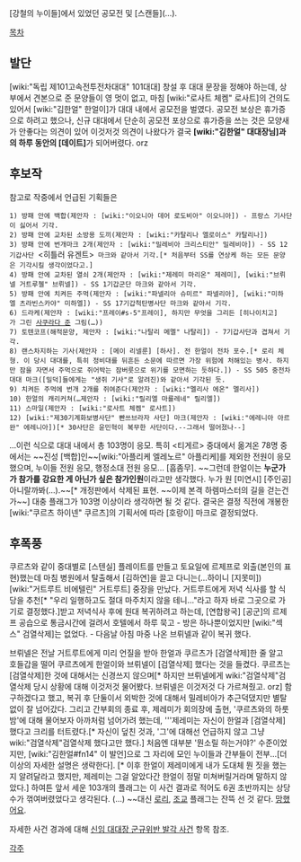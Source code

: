 [강철의 누이들]에서 있었던 공모전 및 [스캔들](…).

[[목차]]
== 발단 ==
[wiki:"독립 제101고속전투전차대대" 101대대] 창설 후 대대 문장을 정해야 하는데, 상부에서 견본으로 준 문양들이 영 멋이 없고, 마침 [wiki:"로사트 체켐" 로사트]의 건의도 있어서 [wiki:"김한얼" 한얼이]가 대대 내에서 공모전을 벌였다. 공모전 보상은 휴가증으로 하려고 했으나, 신규 대대에서 단순히 공모전 포상으로 휴가증을 쓰는 것은 모양새가 안좋다는 의견이 있어 이것저것 의견이 나왔다가 결국 '''[wiki:"김한얼" 대대장님]과의 하루 동안의 [데이트]'''가 되어버렸다. orz

== 후보작 ==
참고로 작중에서 언급된 기획들은

 1) 방패 안에 백합(제안자 : [wiki:"이오니아 데어 로도비아" 이오니아]) - 프랑스 기사단이 싫어서 기각.
 2) 방패 안에 교차된 소방용 도끼(제안자 : [wiki:"카탈리나 엘로이스" 카탈리나])
 3) 방패 안에 번개마크 2개(제안자 : [wiki:"밀레비아 크리스티안" 밀레비아]) - SS 12기갑사단 <히틀러 유겐트> 마크와 같아서 기각.[* 처음부터 SS를 연상케 하는 모든 문양은 기각시킬 생각이었다고.]
 4) 방패 안에 교차된 열쇠 2개(제안자 : [wiki:"제레미 마리온" 제레미], [wiki:"브뤼넬 거트루첼" 브뤼넬]) - SS 1기갑군단 마크와 같아서 기각.
 5) 방패 안에 치켜든 주먹(제안자 : [wiki:"파넬리아 슈미르" 파넬리아], [wiki:"미하엘 츠라빈스카야" 미하엘]) - SS 17기갑척탄병사단 마크와 같아서 기각.
 6) 드라케(제안자 : [wiki:"프레이#s-5"프레이], 하지만 무엇을 그리든 [히나이치고]가 그린 [[사쿠라다 준]] 그림(…))
 7) 토텐코프(해적문양, 제안자 : [wiki:"나탈리 메멜" 나탈리]) - 7기갑사단과 겹쳐서 기각.
 8) 랜스차지하는 기사(제안자 : [메이 리넬룬] [하사]. 전 한얼이 전차 포수.[* 로리 체형. 이 당시 대대를, 특히 정비대를 뒤흔든 소문에 따르면 가장 위험에 처해있는 병사. 하지만 잠을 자면서 주먹으로 쥐어박는 잠버릇으로 위기를 모면하는 듯하다.]) - SS 505 중전차대대 마크([밀덕]들에게는 "생쥐 기사"로 알려진)와 같아서 기각된 듯.
 9) 치켜든 주먹에 번개 2개를 쥐여준다(제안자 : [wiki:"멜리사 에온" 멜리사])
 10) 한얼의 캐리커쳐(…제안자 : [wiki:"릴리엘 마를레네" 릴리엘])
 11) 스마일(제안자 : [wiki:"로사트 체켐" 로사트])
 12) [wiki:"제30기계화보병사단" 빤쓰브라자 사단] 마크(제안자 : [wiki:"에레니아 아르완" 에레니아])[* 30사단은 윤민혁이 복무한 사단이다.--그래서 떨어졌나--]

…이런 식으로 대대 내에서 총 103명이 응모. 특히 <티게르> 중대에서 옮겨온 78명 중에서는 ~~진성 [백합]인~~[wiki:"아플리케 엘레노르" 아플리케]를 제외한 전원이 응모했으며, 누이들 전원 응모, 행정소대 전원 응모… [흠좀무]. ~~그런데 한얼이는 '''누군가가 참가를 강요한 게 아닌가 싶은 참가인원'''이라고만 생각했다. 누가 원 [미연시] [주인공] 아니랄까봐(…).~~[* 개정판에서 삭제된 표현. ~~이제 본격 하렘마스터의 길을 걷는건가~~] 대충 플래그가 103명 이상이라 생각하면 될 것 같다. 결국은 결정 직전에 개봉한 [wiki:"쿠르츠 하이넨" 쿠르츠]의 기획서에 따라 [호랑이] 마크로 결정되었다. 

== 후폭풍 ==
쿠르츠와 같이 중대별로 [스텐실] 플레이트를 만들고 토요일에 르제프로 외출(본인의 표현)했는데 마침 병원에서 탈출해서 [김하연]을 끌고 다니는(…하이니 [지못미]) [wiki:"거트루트 비에텔린" 거트루트] 중장을 만났다. 거트루트에게 저녁 식사를 할 식당을 추천[* "우리 일행하고도 절대 마주치지 않을 테니…"라고 하자 바로 그곳으로 가기로 결정했다.]받고 저녁식사 후에 원대 복귀하려고 하는데, [연합왕국] [공군]의 르제프 공습으로 통금시간에 걸려서 호텔에서 하루 묵고 - 방은 하나뿐이었지만 [wiki:"섹스" 검열삭제]는 없었다. - 다음날 아침 마중 나온 브뤼넬과 같이 복귀 했다. 

브뤼넬은 전날 거트루트에게 미리 언질을 받아 한얼과 쿠르츠가 [검열삭제]한 줄 알고 호들갑을 떨어 쿠르츠에게 한얼이와 브뤼넬이 [검열삭제] 했다는 것을 들켰다.
쿠르츠는 [검열삭제]한 것에 대해서는 신경쓰지 않으며[* 하지만 브뤼넬에게 wiki:"검열삭제"검열삭제 당시 상황에 대해 이것저것 물어봤다. 브뤼넬은 이것저것 다 가르쳐줬고. orz] 함구하겠다고 했고, 복귀 후 단둘이서 외박한 것에 대해서 밀레비아가 추근덕댔지만 별탈없이 잘 넘어갔다.
그리고 간부회의 종료 후, 제레미가 회의장에 출현, '쿠르츠와의 하룻밤'에 대해 물어보자 아까처럼 넘어가려 했는데, '''제레미는 자신이 한얼과 [검열삭제]했다고 크리를 터트렸다.[* 자신이 덮친 것과, '그'에 대해선 언급하지 않고 그냥 wiki:"검열삭제"검열삭제 했다고만 했다.] 처음엔 대부분 '뭔소릴 하는거야?' 수준이었지만, [wiki:"김한얼#fn14" 이 발언]으로 그 자리에 모인 누이들과 간부들이 전부…[더 이상의 자세한 설명은 생략한다]. [* 이후 한얼이 제레미에게 내가 도대체 뭔 짓을 했는지 알려달라고 했지만, 제레미는 그걸 알았다간 한얼이 정말 미쳐버릴거라며 말하지 않았다.] 하여튼 앞서 세운 103개의 플래그는 이 사건 결과로 적어도 6권 초반까지는 상당수가 꺾여버렸었다고 생각된다. (…) ~~대신 [[로리]], [[조교]] 플래그는 잔뜩 선 것 같다. [[망했어요]].

자세한 사건 경과에 대해 [[신임 대대장 군규위반 발각 사건]] 항목 참조.

[[각주]]
